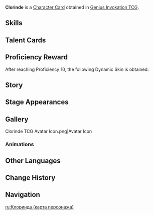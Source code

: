 {{About|the [[Character Card]]|the [[Playable Character]]|Clorinde}}
{{Genius Invokation TCG Infobox
|title       = Clorinde
|id          = 001412
|features    = Clorinde;Absolution
|image       = Clorinde Character Card.png
|type        = Character Card
|group       = Arkhe: Ousia
|health      = 10
|element     = Electro
|faction     = Fontaine
|weapon      = Sword
|source1     = Achieve victory in [[Genius Invokation TCG/Stage/Clorinde/Friendly Fracas|Friendly Fracas (Clorinde)]]
}}
'''Clorinde''' is a [[Character Card]] obtained in [[Genius Invokation TCG]].

==Skills==
{{Genius Invokation TCG Skills Table}}

==Talent Cards==
{{Genius Invokation TCG Talent Cards Table}}

==Proficiency Reward==
After reaching Proficiency 10, the following Dynamic Skin is obtained:<br>{{TCG Card|Dark-Shattering Flame|1|golden=1|caption=1}}

==Story==
{{Description|Vanquisher of Phantoms, Vigil of the Long Night|title="Candlebearer, Shadowhunter" Clorinde}}

==Stage Appearances==
{{Genius Invokation TCG Stage Appearances}}

==Gallery==
<gallery>
Clorinde TCG Avatar Icon.png|Avatar Icon
</gallery>

===Animations===
{{Preview
|size     = 380px
|file1    = Clorinde Dynamic Skin
|caption  = Dynamic Skin Idle Animation
}}

==Other Languages==
{{Other Languages|Clorinde}}

==Change History==
{{Change History|5.3}}

==Navigation==
{{Genius Invokation TCG Navbox|Character Card Obtainable}}

[[ru:Клоринда (карта персонажа)]]